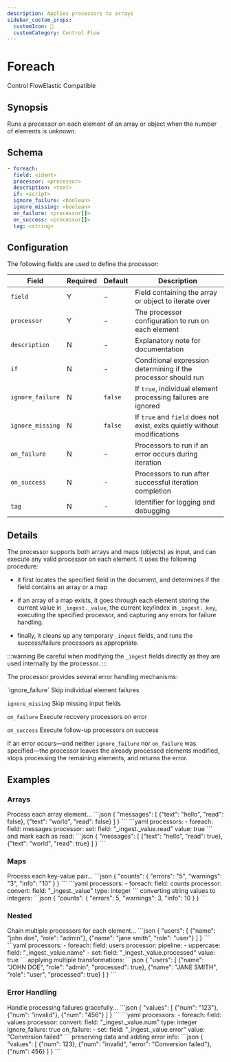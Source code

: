 ```yaml
---
description: Applies processors to arrays
sidebar_custom_props: 
  customIcon: 🔄
  customCategory: Control Flow
---
```


# Foreach

<span className="theme-doc-version-badge badge badge--primary">Control Flow</span><span className="theme-doc-version-badge badge badge--secondary">Elastic Compatible</span>

## Synopsis

Runs a processor on each element of an array or object when the number of elements is unknown.

## Schema

```yaml {2-3}
- foreach:
  field: <ident>
  processor: <processor>
  description: <text>
  if: <script>
  ignore_failure: <boolean>
  ignore_missing: <boolean>
  on_failure: <processor[]>
  on_success: <processor[]>
  tag: <string>
```

## Configuration

The following fields are used to define the processor:

|Field|Required|Default|Description|
|---|---|---|---|
|`field`|Y|-|Field containing the array or object to iterate over|
|`processor`|Y|-|The processor configuration to run on each element|
|`description`|N|-|Explanatory note for documentation|
|`if`|N|-|Conditional expression determining if the processor should run|
|`ignore_failure`|N|`false`|If `true`, individual element processing failures are ignored|
|`ignore_missing`|N|`false`|If `true` and `field` does not exist, exits quietly without modifications|
|`on_failure`|N|-|Processors to run if an error occurs during iteration|
|`on_success`|N|-|Processors to run after successful iteration completion|
|`tag`|N|-|Identifier for logging and debugging|

## Details

 The processor supports both arrays and maps (objects) as input, and can execute any valid processor on each element. It uses the following procedure:

* it first locates the specified field in the document, and determines if the field contains an array or a map

* if an array of a map exists, it goes through each element storing the current value in `_ingest._value`, the current key/index in `_ingest._key`, executing the specified processor, and capturing any errors for failure handling. 

* finally, it cleans up any temporary `_ingest` fields, and runs the success/failure processors as appropriate.

:::warning
Be careful when modifying the `_ingest` fields directly as they are used internally by the processor.
:::

The processor provides several error handling mechanisms:

<TermTable>
  <TermCol>`ignore_failure`</TermCol>
  <DefCol>Skip individual element failures</DefCol>

  <TermCol>`ignore_missing`</TermCol>
  <DefCol>Skip missing input fields</DefCol>

  <TermCol>`on_failure`</TermCol>
  <DefCol>Execute recovery processors on error</DefCol>

  <TermCol>`on_success`</TermCol>
  <DefCol>Execute follow-up processors on success</DefCol>
</TermTable>

If an error occurs&mdash;and neither `ignore_failure` nor `on_failure` was specified&mdash;the processor leaves the already processed elements modified, stops processing the remaining elements, and returns the error.

## Examples

### Arrays

<ExampleGrid>
  <CommentCol>
    Process each array element...
  </CommentCol>
  <CodeCol>
    ```json
    {
      "messages": [
        {"text": "hello", "read": false},
        {"text": "world", "read": false}
      ]
    }
    ```
    ```yaml
    processors:
      - foreach:
        field: messages
        processor:
          set:
            field: "_ingest._value.read"
            value: true
      ```
  </CodeCol>
  <CommentCol>
    and mark each as read:
  </CommentCol>
  <CodeCol>
    ```json
    {
      "messages": [
        {"text": "hello", "read": true},
        {"text": "world", "read": true}
      ]
    }
    ```
  </CodeCol>
</ExampleGrid>

### Maps

<ExampleGrid>
  <CommentCol>
    Process each key-value pair...
  </CommentCol>
  <CodeCol>
    ```json
    {
      "counts": {
        "errors": "5",
        "warnings": "3",
        "info": "10"
      }
    }
    ```
    ```yaml
    processors:
      - foreach:
        field: counts
        processor:
          convert:
            field: "_ingest._value"
            type: integer
    ```
  </CodeCol>
  <CommentCol>
    converting string values to integers:
  </CommentCol>
  <CodeCol>
    ```json
    {
      "counts": {
        "errors": 5,
        "warnings": 3,
        "info": 10
      }
    }
    ```
  </CodeCol>
</ExampleGrid>

### Nested

<ExampleGrid>
  <CommentCol>
    Chain multiple processors for each element...
  </CommentCol>
  <CodeCol>
    ```json
    {
      "users": [
        {"name": "john doe", "role": "admin"},
        {"name": "jane smith", "role": "user"}
      ]
    }
    ```
    ```yaml
    processors:
      - foreach:
        field: users
        processor:
          pipeline:
            - uppercase:
              field: "_ingest._value.name"
            - set:
              field: "_ingest._value.processed"
              value: true
    ```
  </CodeCol>
  <CommentCol>
    applying multiple transformations:
  </CommentCol>
  <CodeCol>
    ```json
    {
      "users": [
        {"name": "JOHN DOE", "role": "admin", "processed": true},
        {"name": "JANE SMITH", "role": "user", "processed": true}
      ]
    }
    ```
  </CodeCol>
</ExampleGrid>

### Error Handling

<ExampleGrid>
  <CommentCol>
    Handle processing failures gracefully...
  </CommentCol>
  <CodeCol>
    ```json
    {
      "values": [
        {"num": "123"},
        {"num": "invalid"},
        {"num": "456"}
      ]
    }
    ```
    ```yaml
    processors:
      - foreach:
        field: values
        processor:
          convert:
            field: "_ingest._value.num"
            type: integer
        ignore_failure: true
        on_failure:
          - set:
            field: "_ingest._value.error"
            value: "Conversion failed"
    ```
  </CodeCol>
  <CommentCol>
    preserving data and adding error info:
  </CommentCol>
  <CodeCol>
    ```json
    {
      "values": [
        {"num": 123},
        {"num": "invalid", "error": "Conversion failed"},
        {"num": 456}
      ]
    }
    ```
  </CodeCol>
</ExampleGrid>
